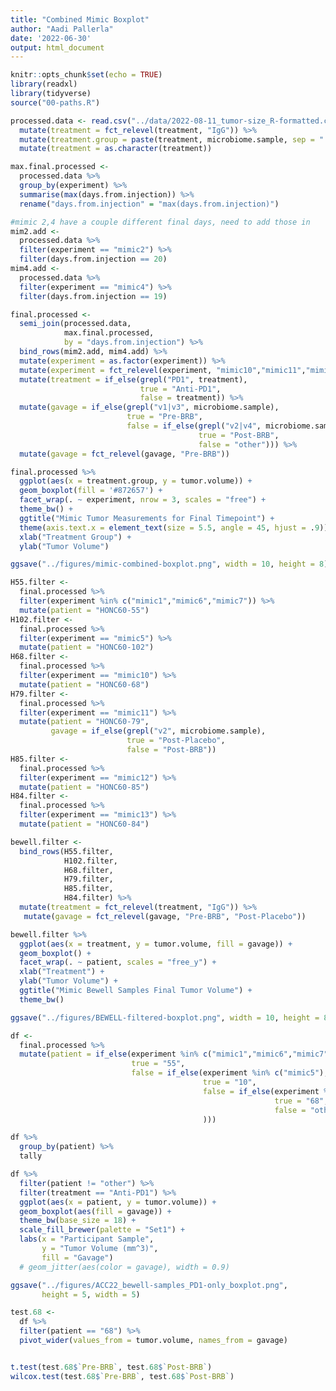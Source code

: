 ```yaml
---
title: "Combined Mimic Boxplot"
author: "Aadi Pallerla"
date: '2022-06-30'
output: html_document
---
```


```r
knitr::opts_chunk$set(echo = TRUE)
library(readxl)
library(tidyverse)
source("00-paths.R")
```

```r
processed.data <- read.csv("../data/2022-08-11_tumor-size_R-formatted.csv") %>%
  mutate(treatment = fct_relevel(treatment, "IgG")) %>%
  mutate(treatment.group = paste(treatment, microbiome.sample, sep = " x ")) %>%
  mutate(treatment = as.character(treatment))
```

```r

max.final.processed <-
  processed.data %>%
  group_by(experiment) %>%
  summarise(max(days.from.injection)) %>%
  rename("days.from.injection" = "max(days.from.injection)")

#mimic 2,4 have a couple different final days, need to add those in
mim2.add <-
  processed.data %>%
  filter(experiment == "mimic2") %>%
  filter(days.from.injection == 20)
mim4.add <-
  processed.data %>%
  filter(experiment == "mimic4") %>%
  filter(days.from.injection == 19)

final.processed <- 
  semi_join(processed.data, 
            max.final.processed,
            by = "days.from.injection") %>%
  bind_rows(mim2.add, mim4.add) %>%
  mutate(experiment = as.factor(experiment)) %>%
  mutate(experiment = fct_relevel(experiment, "mimic10","mimic11","mimic12", "mimic13", after = 9)) %>%
  mutate(treatment = if_else(grepl("PD1", treatment),
                             true = "Anti-PD1",
                             false = treatment)) %>%
  mutate(gavage = if_else(grepl("v1|v3", microbiome.sample),
                          true = "Pre-BRB",
                          false = if_else(grepl("v2|v4", microbiome.sample),
                                          true = "Post-BRB",
                                          false = "other"))) %>%
  mutate(gavage = fct_relevel(gavage, "Pre-BRB"))
```

```r
final.processed %>%
  ggplot(aes(x = treatment.group, y = tumor.volume)) +
  geom_boxplot(fill = '#872657') +
  facet_wrap(. ~ experiment, nrow = 3, scales = "free") +
  theme_bw() +
  ggtitle("Mimic Tumor Measurements for Final Timepoint") + 
  theme(axis.text.x = element_text(size = 5.5, angle = 45, hjust = .9)) +
  xlab("Treatment Group") +
  ylab("Tumor Volume")

ggsave("../figures/mimic-combined-boxplot.png", width = 10, height = 8)
```

```r

H55.filter <-
  final.processed %>%
  filter(experiment %in% c("mimic1","mimic6","mimic7")) %>%
  mutate(patient = "HONC60-55")
H102.filter <-
  final.processed %>%
  filter(experiment == "mimic5") %>%
  mutate(patient = "HONC60-102")
H68.filter <-
  final.processed %>%
  filter(experiment == "mimic10") %>%
  mutate(patient = "HONC60-68")
H79.filter <-
  final.processed %>%
  filter(experiment == "mimic11") %>%
  mutate(patient = "HONC60-79",
         gavage = if_else(grepl("v2", microbiome.sample),
                          true = "Post-Placebo",
                          false = "Post-BRB"))
H85.filter <-
  final.processed %>%
  filter(experiment == "mimic12") %>%
  mutate(patient = "HONC60-85") 
H84.filter <-
  final.processed %>%
  filter(experiment == "mimic13") %>%
  mutate(patient = "HONC60-84") 

bewell.filter <-
  bind_rows(H55.filter,
            H102.filter,
            H68.filter,
            H79.filter,
            H85.filter,
            H84.filter) %>%
  mutate(treatment = fct_relevel(treatment, "IgG")) %>%
   mutate(gavage = fct_relevel(gavage, "Pre-BRB", "Post-Placebo"))

```

```r

bewell.filter %>%
  ggplot(aes(x = treatment, y = tumor.volume, fill = gavage)) +
  geom_boxplot() +
  facet_wrap(. ~ patient, scales = "free_y") +
  xlab("Treatment") +
  ylab("Tumor Volume") +
  ggtitle("Mimic Bewell Samples Final Tumor Volume") +
  theme_bw()

ggsave("../figures/BEWELL-filtered-boxplot.png", width = 10, height = 8)

```


```r

df <- 
  final.processed %>%
  mutate(patient = if_else(experiment %in% c("mimic1","mimic6","mimic7"),
                           true = "55",
                           false = if_else(experiment %in% c("mimic5"),
                                           true = "10",
                                           false = if_else(experiment %in% c("mimic10"),
                                                           true = "68",
                                                           false = "other")
                                           )))

df %>%
  group_by(patient) %>%
  tally
```

```r
df %>%
  filter(patient != "other") %>%
  filter(treatment == "Anti-PD1") %>%
  ggplot(aes(x = patient, y = tumor.volume)) +
  geom_boxplot(aes(fill = gavage)) +
  theme_bw(base_size = 18) +
  scale_fill_brewer(palette = "Set1") +
  labs(x = "Participant Sample",
       y = "Tumor Volume (mm^3)",
       fill = "Gavage")
  # geom_jitter(aes(color = gavage), width = 0.9)

ggsave("../figures/ACC22_bewell-samples_PD1-only_boxplot.png",
       height = 5, width = 5)
```

```r
test.68 <- 
  df %>%
  filter(patient == "68") %>%
  pivot_wider(values_from = tumor.volume, names_from = gavage)


t.test(test.68$`Pre-BRB`, test.68$`Post-BRB`)
wilcox.test(test.68$`Pre-BRB`, test.68$`Post-BRB`)
```

















